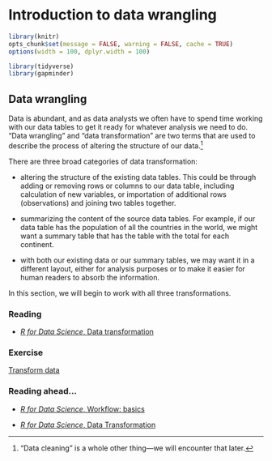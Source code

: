 <!-- 
This file by Martin Monkman 
is licensed under a Creative Commons Attribution 4.0 International License
https://creativecommons.org/licenses/by/4.0/  
-->


# Introduction to data wrangling {#data_wrangling}


```r
library(knitr)
opts_chunk$set(message = FALSE, warning = FALSE, cache = TRUE)
options(width = 100, dplyr.width = 100)

library(tidyverse)
library(gapminder)
```


## Data wrangling

Data is abundant, and as data analysts we often have to spend time working with our data tables to get it ready for whatever analysis we need to do. "Data wrangling" and "data transformation" are two terms that are used to describe the process of altering the structure of our data.^["Data cleaning" is a whole other thing—we will encounter that later.] 

There are three broad categories of data transformation:

- altering the structure of the existing data tables. This could be through adding or removing rows or columns to our data table, including calculation of new variables, or importation of additional rows (observations) and joining two tables together.

- summarizing the content of the source data tables. For example, if our data table has the population of all the countries in the world, we might want a summary table that has the table with the total for each continent.

- with both our existing data or our summary tables, we may want it in a different layout, either for analysis purposes or to make it easier for human readers to absorb the information.

In this section, we will begin to work with all three transformations.


### Reading

* [_R for Data Science_, Data transformation](https://r4ds.had.co.nz/transform.html)


### Exercise

[Transform data](https://monkmanmh.shinyapps.io/BIDA302_1-2_transform_data/#section-transform-data-1a-manipulate-cases)



### Reading ahead...

* [_R for Data Science_, Workflow: basics](https://r4ds.had.co.nz/workflow-basics.html)

* [_R for Data Science_, Data Transformation](https://r4ds.had.co.nz/transform.html)


